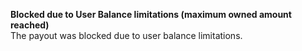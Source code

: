   
<Card title="002996" href="/development-resources/errors/codes/002996">  

 **Blocked due to User Balance limitations (maximum owned amount reached)**  
 The payout was blocked due to user balance limitations.  

</Card>